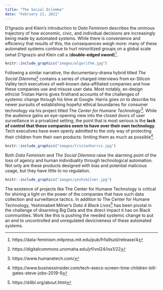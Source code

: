 ```yaml
---
title: "The Social Dilemma"
date: "February 21, 2021"
---
```


D’Ignazio and Klein's introduction to *Data Feminism* describes the ominous trajectory of how economic, civic, and individual decisions are increasingly being made by automated systems. While there is convenience and efficiency that results of this, the consequences weigh more: many of these automated systems continue to hurt minoritized groups on a global scale (what D'Ignazio and Klein call a (**double-edged sword**)^[https://data-feminism.mitpress.mit.edu/pub/frfa9szd/release/4].  

```r
knitr::include_graphics("images/algorithm.jpg")
```

Following a similar narrative, the documentary-drama hybrid titled *The Social Dilemma*^[https://digitalcommons.unomaha.edu/jrf/vol24/iss1/22] contains a series of charged interviews from ex-Silicon Valley tech executives of well-known data-affiliated companies and how these companies use and misuse user data. Most notably, ex-design ethicist Tristan Harris gives firsthand accounts of the challenges of systemic change through his time at Google. Harris goes on to describe his newer pursuits of establishing hopeful ethical boundaries for consumer technology via his project titled The *Center for Humane Technology*^[https://www.humanetech.com/]. While the audience gains an eye-opening view into the closed doors of user surveillance in a privatized setting, the point that is most serious is the **lack of control that these companies seem to have over their own technology**. Tech executives have even openly admitted to the only way of protecting their children from their own products: limiting them as much as possible^[https://www.businessinsider.com/tech-execs-screen-time-children-bill-gates-steve-jobs-2019-9].  

```r
knitr::include_graphics("images/tristanharris.jpg")
```

Both *Data Feminism* and *The Social Dilemma* raise the alarming point of the loss of agency and human individuality through technological automation. Not only are these products designed with bias and potential malicious usage, but they have little to no regulation.  

```r
knitr::include_graphics("images/yeshimilner.jpg")
```

The existence of projects like The Center for Humane Technology is critical for shining a light on the power of the companies that have such data collection and surveillance tactics. In addition to The Center for Humane Technology, Yeshimabeit Milner's *Data 4 Black Lives*^[https://d4bl.org/about.html] has been pivotal in the challenge of disarming Big Data and the direct impact it has on Black communities. Work like this is pushing the needed systemic change to put an end to 
uncontrolled and unregulated deviciveness of these automated systems.  

